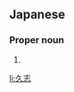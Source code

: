 ==Japanese==
{{ja-kanjitab|ひさ|し|yomi=y}}

===Proper noun===
{{ja-pos|proper|ひさし}}

# {{given name|male|lang=ja|sort=ひさし}}

[[li:久志]]